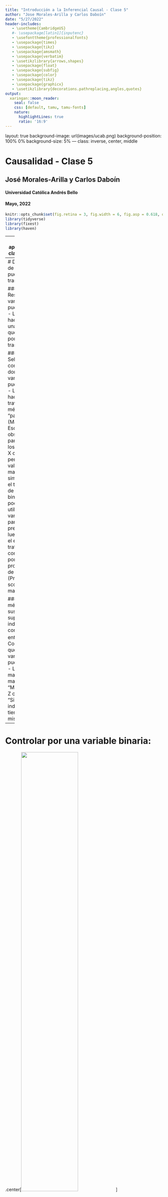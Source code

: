 ```yaml
---
title: "Introducción a la Inferencial Causal - Clase 5"
author: "Jose Morales-Arilla y Carlos Daboín"
date: "5/27/2022"
header-includes:
   - \usetheme{CambridgeUS}
   #- \usepackage[latin1]{inputenc}
   - \usefonttheme{professionalfonts}
   - \usepackage{times}
   - \usepackage{tikz}
   - \usepackage{amsmath}
   - \usepackage{verbatim}
   - \usetikzlibrary{arrows,shapes}
   - \usepackage{float}
   - \usepackage{subfig}   
   - \usepackage{color} 
   - \usepackage{tikz}
   - \usepackage{graphicx}
   - \usetikzlibrary{decorations.pathreplacing,angles,quotes}
output: 
  xaringan::moon_reader:
    seal: false
    css: [default, tamu, tamu-fonts]
    nature:
      highlightLines: true
      ratio: '16:9'
---
```

layout: true
background-image: url(images/ucab.png)
background-position: 100% 0%
background-size: 5%
---
class: inverse, center, middle

# Causalidad - Clase 5

## José Morales-Arilla y Carlos Daboín

#### Universidad Católica Andrés Bello 
#### Mayo, 2022

```r
knitr::opts_chunk$set(fig.retina = 3, fig.width = 6, fig.asp = 0.618, out.width = "70%", fig.align = "center", warning = FALSE, message = FALSE)
library(tidyverse)
library(fixest)
library(haven)
```

---
# ¿Qué aprendimos la clase pasada?

### No siempre podemos desarrollar evidencia experimental.

### La evidencia cuasi-experimental se basa en datos observacionales y supuestos de identificación.

### Supuesto de que $T$ $\perp$ $Y^x$ en la naturaleza: Experimentos naturales (Africa).

### Supuesto de que $T$ $\perp$ $Y^x$ condicional en ciertas variables: "Cerrar puertas traseras" (Lalonde)

### ¿Qué puertas traseras hay que cerrar? Revisa tu teoría y tu modelo sobre la situación.

### ¿Cómo cerrar puertas traseras? 
#### - "Residualizar" la variación de la puerta trasera (Regresión con controles).
#### - Comparando observaciones en las que no hay variación en la puerta trasera (Matching)

---
# Dos maneras de "Cerrar puertas traseras":

### Residualizar la variación de la puerta trasera:
- Lo que hacemos con una regresión que "controla" por la puerta trasera.

### Seleccionar comparaciones donde no hay variación en la puerta trasera.
- Lo que hacemos a través de métodos de "pareo" (Matching).
- Escoge observaciones para las que los valores de X cambian, pero los valores de Z se mantienen muy similares.
- Si el tratamiento de interés X es binario, podemos utilizar las variables en Z para predecirlo, y luego evaluar el efecto del tratamiento controlando por la probabilidad de ser tratado (Propensity score matching).

### Ambos métodos se sustentan en el supuesto de independencia condicional entre $T$ y $Y^x$.
- Condicional en que no haya variación en la puerta trasera. 
- Lenguaje de manzanas con manzanas: "Manteniendo Z constante". "Si dos individuos tienen el mismo Z".

---
# Controlar por una variable binaria:


.center[<img src="images/Control1.gif" width="60%" />]

---
# Controlar por una variable continua:

.center[<video src="images/Control2.mp4" width="50%" type="video/mp4" />]

### Ver animación [acá](https://twitter.com/nickchk/status/1274853247694467072).

---
# Matching por una variable continua

.center[<img src="images/Control3.gif" width="60%" />]

---
# Efectos fijos
### Imagina que tienes un censo poblacional y te interesa el efecto de educación sobre ingreso. Te preocupa que la "calidad del gobernador" sea una puerta trasera: ¿Qué hacemos?
- Más educación <- Mejor gobernador -> Más ingresos
- ¿Cómo se mide la "calidad" del gobernador? Quizás no observable para el investigador.

--

### Podemos tomar efectos fijos por el estado:
- A cada observación le quitamos *la media de su estado* en educación e ingreso.
- La correlación entre el ingreso y la educación residual no viene explicada por la calidad del gobernador...
- ...o cualquier otra variable que tome igual valor para todos los individuos del mismo estado.

### El "estado" es una variable categórica:
- Factorizar: Convertir una variable categórica en N variables binarias - una vinaria por categoría, suman 1.

---
# Efectos fijos

.center[<img src="images/Control4.gif" width="45%" />]

---
# ¿Por qué es difícil probar causalidad cerrando puertas traseras?

### Es muy probable que nuestra teoría identifique puertas traseras que no podemos cerrar.
- La relación entre educación e ingresos puede estar mediada por la "habilidad" de la persona.
- La habilidad de la persona no puede observarse, o no se midió cuando se registraron datos observacionales. 
- Esto ocurre a cada rato: Te interesa X -> Y, pero X <- U -> Y cuando U no es observable. 
- No se puede resolver sesgo de selección (variable omitida) cerrando la puerta. 

--

### Puede que nuestra teoría no capture todos los factores importantes por los que deberíamos controlar.
- Problema constante en la interacción con los árbitros (abogados defensores).
- Árbitros no nihilistas pero expertos van a saber de un millón de cosas por las que debiste haber controlado.
- Árbitros nihilistas no expertos van a decirte que "puede que haya otra cosa por la que controlar".

--

### ¿Qué podemos hacer entonces para probar causalidad ?
- De cerrar puertas traseras a aislar la variación correcta en la puerta delantera. 

---
# ¿Cuál es "la variación correcta" en la puerta delantera?

### Para entender el efecto de $X$ sobre $Y$, necesitamos variación "exógena" en $X$.
- Piensen en el ejemplo de Lalonde que vieron con Carlos la semana pasada.
- Lalonde tenía data experimental y data observacional del mismo $Y$ (Ingresos) y $X$ (Programa de formación).
- En data experimental, $X$ tenía un efecto positivo sobre $Y$.
- En data observacional **cruda**, $X$ se asociaba negativamente con $Y$.
- La relación natural entre participación en programas de formación e ingresos tiene puertas traseras.
- La relación entre la variación experimental en programas de formación y los ingresos **no tiene** puertas traseras.
- La variación experimental en $X$ es "Exógena" por diseño: $X$ $\perp$ $Y^x$. 

--

### Los experimentos inducen variación exógena en $X$, así que su correlación con $Y$ es causal. 

- Si no podemos correr experimentos, una alternativa a cerrar todas las "puertas traseras"...
- ...es aislar parte de la variación de $X$ que puede entenderse como exógena bajo supuestos plausibles.
- De toda la variación en $X$ en la data observacional, buscamos aislar su parte "plausiblemente exógena".
- Correlación entre variación "plausiblemente exógena" de $X$ con $Y$ sería causal (bajo supuestos de identificación).

---
# Visualmente...

.pull-left[
### Antes...
.center[<img src="images/FD1.png" width="100%" />]
]

--

.pull-right[
### Ahora...
.center[<img src="images/FD2.png" width="100%" />]
]

---
# El resto del curso trata sobre aislar variación exógena en $X$

### Aislar variación exógena en $X$ en datos de sección cruzada:
- Variables instrumentales.
- Discontinuidad en regresiones.

### Aislar variación exógena en $X$ en datos de panel:
- Regresiones de panel.
- Diferencia en Diferencias.
- Controles sintéticos.

### Cambio en el tipo de supuesto de identificación:
- Antes: Identificar y controlar por todas las puertas traseras posibles bajo supuesto de independencia condicional.
- Ahora: Correlación simple bajo supuesto de exogeneidad plausible.
- Si tenemos suerte, podemos descubrir el efecto de $X$ sobre $Y$ sin hacer tantos supuestos teóricos. 

---
# Variables instrumentales - Idea básica:
### Nos interesa el efecto de $X$ sobre $Y$, pero existen puertas traseras.

### Tenemos una variable $Z$ que vamos a llamar el "instrumento" o la "variable instrumental".

### La variable $Z$ va a ser un buen instrumento de $X$ a la hora de estimar el efecto de $X$ sobre $Y$ si...

### ... $Z$ se correlaciona con $X$... (**Relevancia del instrumento**)

### ... y no tiene puertas traseras con $Y$. (**Restricción de exclusión del instrumento**).

---
# Recordemos la tarea 1: Experimento con protocolo imperfecto.

### El DAG de la situación del experimento "Moving to opportunity" era:

.center[<img src="images/IV1.png" width="40%" />]

### Donde:
- $R$ es la asignacion aleatoria de un voucher.
- $X$ es la decisión de mudarse de barrio.
- $Y$ es el puntaje de bienestar psicológico unos años después del experimento.
---
# Recordemos la tarea 1: Experimento con protocolo imperfecto.

### El DAG de la situación del experimento "Moving to opportunity" era:

.center[<img src="images/IV1.png" width="40%" />]

### En este caso (experimental), $R$ es un buen instrumento de $X$.
- La variable instrumental $R$ causa a la variable "instrumentada" $X$. Es decir, es un instrumento **relevante**.
- $R$ no se relaciona con $Y$ sino a través de su efecto sobre $X$. Es decir, cumple con la **restricción de exclusión**.
  - $R$ es experimental + beneficio de $R$ a través de $X$ (mudarse) = Restricción de exclusión por diseño.
  
---
# Variables instrumentales fuera de un experimento:

### Situación: Queremos saber si $X \to Y$ con data observacional y de forma cuasi-experimental...

### ...y existen "puertas traseras" entre $X$ y $Y$.

--

### Pregunta: ¿Existe una variable $Z$ que haga lo mismo que la variable $R$ en la lámina pasada...

### ...a pesar de no ser asignada de forma aleatoria?

--

### En caso afirmativo: $Z$ se relaciona con $X$, y todo su efecto sobre $Y$ opera a través de $X$. 

### Podemos instrumentar a $X$ con el instrumento $Z$ para estimar el efecto de $X$ sobre $Y$. 

---
# ¿Cómo utilizo el instrumento $Z$ para estimar $X \to Y$ ?

### Paso 1: Explica a $X$ como función de $Z$ y quédate con la porción de $X$ explicada por $Z$.
#### - $X_i = \alpha_0 + \alpha_1 Z_i+\epsilon_i$ $\to$ $\hat{X_i} = \alpha_0 + \alpha_1 Z_i = X_i - \epsilon_i$. A esta regresión se le llama la "primera etapa". 

### Paso 2: Explica a $Y$ como función de $Z$ y quédate con la porción de $Y$ explicada por $Z$.
#### - $Y_i = \gamma_0 + \gamma_1 Z_i+\kappa_i$ $\to$ $\hat{Y_i} = \gamma_0 + \gamma_1 Z_i = X_i - \kappa_i$. A esta se le llama la "segunda etapa" o "forma reducida"

### Paso 3.1: Si $Z$ es una variable binaria, divide $\gamma_1$ sobre $\alpha_1$: $\beta_1 = \frac{\gamma_1}{\alpha_1}$

### Paso 3.2: Si $Z$ es una variable continua, corre una regresión entre $\hat{Y_i}$ y $\hat{X_i}$.
- $\hat{Y_i} = \beta_0 + \beta_1 \hat{X_i} + \phi_i$

---
# Representación gráfica de un instrumento $Z$ binario.

.center[<img src="images/IV2.gif" width="50%" />]

#### Nota la diferencia con "controlar". Acá no tomo el residuo, sino que tomo lo explicado! ¿Por qué dos puntos? $Z$ binaria!

---
# Variables instrumentales bajo simulación:
.pull-left[
```r
df <- tibble(
  U = rnorm(5000),
  Z = rbinom(5000, 1, .5), # Z es binario
  X = 3 * U + 4 * Z + rnorm(5000),
  Y = 5 * X + 7 * U + rnorm(5000))

# Correlación simple se equivoca
OLS <- feols(Y ~ X, df)$coefficients[2]

# IV Paso 1: Efecto de Z sobre X (Primera etapa)
FS <- feols(X ~ Z, df)
fs_coef <- FS$coefficients[2]
df$X_hat <- df$X - FS$residuals 

# IV Paso 2: Efecto de Z spbre Y (Segunda etapa)
RF <- feols(Y ~ Z, df)
rf_coef <- RF$coefficients[2]
df$Y_hat <- df$Y - RF$residuals 

# IV Paso 3.1: Fracción de coeficientes
IV <-  rf_coef / fs_coef
# IV Paso 3.2: Regresión de valores predichos
IV2 <- feols(Y_hat ~ X_hat, df)$coefficients[2]
# IV en un solo paso:
IV3 <- feols(Y ~ 1 | X ~ Z, df)$coefficients[2]
```
]

--

.pull-right[
### Nos interesa efecto de $X \to Y$.
### Existe una puerta trasera no observable $U$. 
### $Z$ es un buen instrumento: Causa a $X$ y solo se relaciona con $Y$ a través de $X$.

### El efecto de $X$ sobre $Y$ en la simulación es 5.

### Una regresión simple da un efecto de `r round(OLS, digits = 2)`.

### Método de IV da un efecto de `r round(IV3, digits = 2)`.

]
---
# Autor, Hanson and Dorn (2013)
### Hecho estilizado: 
#### El ascenso exportador manufacturero de China coincide con la caída de la producción manufacturera americana.

.center[<img src="images/Autor1.png" width="50%" />]

---
# Autor, Hanson and Dorn (2013)

### Pregunta:¿Importaciones chinas $\to$ Empleo manufacturero en EEUU?

--

### ¿Cómo lo abordaron?
1. Análisis subnacional de "cambio y proporción" (Shift-Share)
  - $\underbrace{CM_c}_{\text{Competencia}}=\sum_{i=1}^{I}\underbrace{P_{c,i}}_{\text{Proporción empleo}}*\underbrace{\Delta M_{i}}_{\text{Cambio en importaciones}}$
  - La competencia de China sobre la economía de una ciudad se mide como una agregación entre industrias del cambio en las importaciones desde china de los productos de esa industria, por la proporción del empleo de esa industria en esa ciudad antes de que China entrara en el WTO.
2. Regresión lineal:
  - $\Delta E_c = \beta_0 + \beta_1 CM_c + \epsilon_c$
  - $\beta_1$ busca estimar el efecto de la competencia importadora china sobre el empleo local.
  
---
# Autor, Hanson and Dorn (2013)

### ¿Cuál es el problema con la regresión $\Delta E_c = \beta_0 + \beta_1 CM_c + \epsilon_c$?

--

- Posible problema de **causalidad inversa**: A EEUU empezó a importar de China productos de ciudades en declive. 

--

### ¿Cómo resolvieron el problema?

--

- Variable instrumental: Competencia predicha basada en el aumento de las exportaciones de China a otros países.

$\underbrace{CX_c}_{\text{Instrumento}}=\sum_{i=1}^{I}\underbrace{P_{c,i}}_{\text{Proporción empleo}}*\underbrace{\Delta X_{i}}_{\text{Cambio en exportaciones}}$

--

### ¿Es la competencia predicha un buen instrumento?

--

1. Test de relevancia: Muestran que competencia predicha y competencia efectiva se correlacionan.

2. Argumento de exclusión: Usar exportaciones a terceros garantiza efectos venga por crecimiento de oferta china.

---
# Primera etapa: $CM_c = \alpha_0 + \alpha_1 CX_c + \epsilon_c$

.center[<img src="images/Autor2.png" width="70%" />]

---
# Segunda etapa: $\Delta E_c = \gamma_0 + \gamma_1 CX_c + \kappa_c$

.center[<img src="images/Autor3.png" width="65%" />]

---
# Estimados IV:

.center[<img src="images/Autor4.png" width="60%" />]

---
# Puntos de cierre

### La relevancia del instrumento es una proposición empírica:
- Podemos testear que tan alta es la proporción de la variación en $X$ capturada con $Z$ a través de un $F-test$ en la primera etapa. El test mide algo similar a ver si el $R^2$ de la primera etapa es lo suficientemente alto.
- Si el $F-test$ ofrece un valor superior a 10, suele considerarse suficiente. 

### La restricción de exclusión es un supuesto, nunca puede probarse.
- Pero dependiendo del contexto, el supuesto puede ser plausible o no. 
- En Autor, Hanson and Dorn (2013), el argumento es que las exportaciones de China a otros países solo conectan con la economía americana a través de la oferta China.

### ¿Este argumento es perfecto? No...
- ¿Pero es plausible? Si, en especial con tests adicionales que ofrecen para controlar por posibles puertas traseras entre el instrumento y el resultado. Definitivamente mejor que correlación entre importaciones y empleo. 


---
class: center, middle

# Gracias